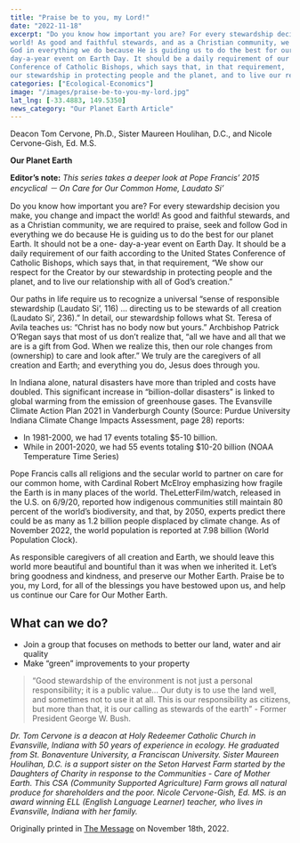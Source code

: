 ```yaml
---
title: "Praise be to you, my Lord!"
date: "2022-11-18"
excerpt: "Do you know how important you are? For every stewardship decision you make, you change and impact the
world! As good and faithful stewards, and as a Christian community, we are required to praise, seek and follow
God in everything we do because He is guiding us to do the best for our planet Earth. It should not be a one-
day-a-year event on Earth Day. It should be a daily requirement of our faith according to the United States
Conference of Catholic Bishops, which says that, in that requirement, 'We show our respect for the Creator by
our stewardship in protecting people and the planet, and to live our relationship with all of God’s creation.'"
categories: ["Ecological-Economics"]
image: "/images/praise-be-to-you-my-lord.jpg"
lat_lng: [-33.4883, 149.5350]
news_category: "Our Planet Earth Article"
---
```


Deacon Tom Cervone, Ph.D., Sister Maureen Houlihan, D.C., and Nicole Cervone-Gish, Ed. M.S.

**Our Planet Earth**

**Editor’s note:** _This series takes a deeper look at Pope Francis’ 2015 encyclical － On Care for Our Common
Home, Laudato Si’_

Do you know how important you are? For every stewardship decision you make, you change and impact the
world! As good and faithful stewards, and as a Christian community, we are required to praise, seek and follow
God in everything we do because He is guiding us to do the best for our planet Earth. It should not be a one-
day-a-year event on Earth Day. It should be a daily requirement of our faith according to the United States
Conference of Catholic Bishops, which says that, in that requirement, “We show our respect for the Creator by
our stewardship in protecting people and the planet, and to live our relationship with all of God’s creation.”

Our paths in life require us to recognize a universal “sense of responsible stewardship (Laudato Si’, 116) …
directing us to be stewards of all creation (Laudato Si’, 236).” In detail, our stewardship follows what St. Teresa
of Avila teaches us: “Christ has no body now but yours.” Archbishop Patrick O’Regan says that most of us
don’t realize that, “all we have and all that we are is a gift from God. When we realize this, then our role
changes from (ownership) to care and look after.” We truly are the caregivers of all creation and Earth; and
everything you do, Jesus does through you.

In Indiana alone, natural disasters have more than tripled and costs have doubled. This significant increase in
“billion-dollar disasters” is linked to global warming from the emission of greenhouse gases. The Evansville
Climate Action Plan 2021 in Vanderburgh County (Source: Purdue University Indiana Climate Change Impacts
Assessment, page 28) reports:

- In 1981-2000, we had 17 events totaling $5-10 billion.
- While in 2001-2020, we had 55 events totaling $10-20 billion (NOAA Temperature Time Series)

Pope Francis calls all religions and the secular world to partner on care for our common home, with Cardinal
Robert McElroy emphasizing how fragile the Earth is in many places of the world. TheLetterFilm/watch,
released in the U.S. on 6/9/20, reported how indigenous communities still maintain 80 percent of the world’s
biodiversity, and that, by 2050, experts predict there could be as many as 1.2 billion people displaced by climate
change. As of November 2022, the world population is reported at 7.98 billion (World Population Clock).

As responsible caregivers of all creation and Earth, we should leave this world more beautiful and bountiful
than it was when we inherited it. Let’s bring goodness and kindness, and preserve our Mother Earth. Praise be
to you, my Lord, for all of the blessings you have bestowed upon us, and help us continue our Care for Our
Mother Earth.

## What can we do?

- Join a group that focuses on methods to better our land, water and air quality
- Make “green” improvements to your property

> “Good stewardship of the environment is not just a personal responsibility; it is a public value... Our duty is to
> use the land well, and sometimes not to use it at all. This is our responsibility as citizens, but more than that, it
> is our calling as stewards of the earth” - Former President George W. Bush.

_Dr. Tom Cervone is a deacon at Holy Redeemer Catholic Church in Evansville, Indiana with 50 years of
experience in ecology. He graduated from St. Bonaventure University, a Franciscan University. Sister Maureen
Houlihan, D.C. is a support sister on the Seton Harvest Farm started by the Daughters of Charity in response to
the Communities - Care of Mother Earth. This CSA (Community Supported Agriculture) Farm grows all natural
produce for shareholders and the poor. Nicole Cervone-Gish, Ed. MS. is an award winning ELL (English
Language Learner) teacher, who lives in Evansville, Indiana with her family._

Originally printed in [The Message](https://evdiomessage.org/) on November 18th, 2022.
